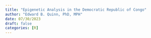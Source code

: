 ```yaml
---
title: "Epigenetic Analysis in the Democratic Republic of Congo"
author: "Edward B. Quinn, PhD, MPH"
date: 07/30/2023
draft: false
categories: [R]
---
```

